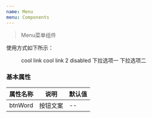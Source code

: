 ```yaml
---
name: Menu
menu: Components
---
```


> Menu菜单组件

使用方式如下所示：


<Playground>
    <Menu
    defaultIndex="0"
    defaultOpenSubMenus={[]}
    mode="horizontal"
  >
    <MenuItem>
      cool link
    </MenuItem>
    <MenuItem>
      cool link 2
    </MenuItem>
    <MenuItem disabled>
      disabled
    </MenuItem>
    <SubMenu title="下拉选项">
      <MenuItem>
        下拉选项一
      </MenuItem>
      <MenuItem>
        下拉选项二
      </MenuItem>
    </SubMenu>
  </Menu>
</Playground>



### 基本属性

|属性名称|说明|默认值|
|--|--|--|
|btnWord|按钮文案|--|